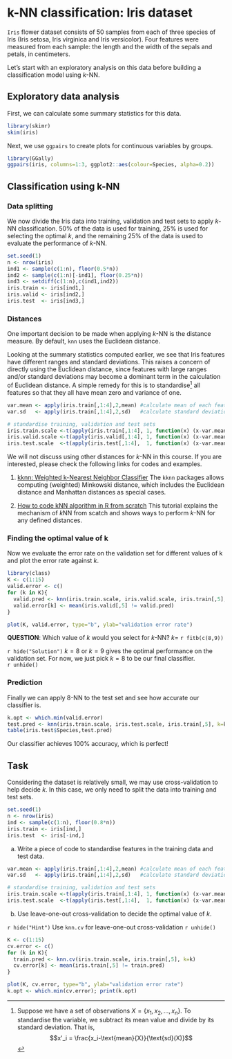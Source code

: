 # k-NN classification: Iris dataset

`Iris` flower dataset consists of 50 samples from each of three species of Iris (Iris setosa, Iris virginica and Iris versicolor). Four features were measured from each sample: the length and the width of the sepals and petals, in centimeters. 

Let's start with an exploratory analysis on this data before building a classification model using $k$-NN.

## Exploratory data analysis \label{sec:EDA}

First, we can calculate some summary statistics for this data. 

```r
library(skimr)
skim(iris)
```

Next, we use `ggpairs` to create plots for continuous variables by groups. 

```r
library(GGally)
ggpairs(iris, columns=1:3, ggplot2::aes(colour=Species, alpha=0.2))
```

## Classification using k-NN

### Data splitting

We now divide the Iris data into training, validation and test sets to apply $k$-NN classification. 50% of the data is used for training, 25% is used for selecting the optimal $k$, and the remaining 25% of the data is used to evaluate the performance of $k$-NN. 

```r
set.seed(1)
n <- nrow(iris)
ind1 <- sample(c(1:n), floor(0.5*n))
ind2 <- sample(c(1:n)[-ind1], floor(0.25*n))
ind3 <- setdiff(c(1:n),c(ind1,ind2))
iris.train <- iris[ind1,]
iris.valid <- iris[ind2,]
iris.test  <- iris[ind3,]
```

### Distances

One important decision to be made when applying $k$-NN is the distance measure. By default, `knn` uses the Euclidean distance. 

Looking at the summary statistics computed earlier, we see that Iris features have different ranges and standard deviations. This raises a concern of directly using the Euclidean distance, since features with large ranges and/or standard deviations may become a dominant term in the calculation of Euclidean distance. A simple remedy for this is to standardise^[Suppose we have a set of observations $X=\{x_1, x_2, \ldots, x_n\}$. To standardise the variable, we subtract its mean value and divide by its standard deviation. That is, $$x'_i = \frac{x_i-\text{mean}{X}}{\text{sd}(X)}$$] all features so that they all have mean zero and variance of one.
```r
var.mean <- apply(iris.train[,1:4],2,mean) #calculate mean of each feature
var.sd   <- apply(iris.train[,1:4],2,sd)   #calculate standard deviation of each feature

# standardise training, validation and test sets
iris.train.scale <-t(apply(iris.train[,1:4], 1, function(x) (x-var.mean)/var.sd))
iris.valid.scale <-t(apply(iris.valid[,1:4], 1, function(x) (x-var.mean)/var.sd))
iris.test.scale  <-t(apply(iris.test[,1:4],  1, function(x) (x-var.mean)/var.sd))
```

We will not discuss using other distances for $k$-NN in this course. If you are interested, please check the following links for codes and examples.

1. [kknn: Weighted k-Nearest Neighbor Classifier](https://www.rdocumentation.org/packages/kknn/versions/1.3.1/topics/kknn)
The `kknn` packages allows computing (weighted) Minkowski distance, which includes the Euclidean distance and Manhattan distances as special cases. 

2. [How to code kNN algorithm in R from scratch](https://anderfernandez.com/en/blog/code-knn-in-r/)
This tutorial explains the mechanism of $k$NN from scatch and shows ways to perform $k$-NN for any defined distances. 

### Finding the optimal value of k
Now we evaluate the error rate on the validation set for different values of k and plot the error rate against $k$. 
```r
library(class)
K <- c(1:15)
valid.error <- c()
for (k in K){
  valid.pred <- knn(iris.train.scale, iris.valid.scale, iris.train[,5], k=k)
  valid.error[k] <- mean(iris.valid[,5] != valid.pred)
}

plot(K, valid.error, type="b", ylab="validation error rate")
```

**QUESTION**: Which value of $k$ would you select for $k$-NN? $k=$ `r fitb(c(8,9))`

`r hide("Solution")`
$k=8$ or $k=9$ gives the optimal performance on the validation set. For now, we just pick $k=8$ to be our final classifier.  
`r unhide()`

### Prediction

Finally we can apply $8$-NN to the test set and see how accurate our classifier is. 

```r
k.opt <- which.min(valid.error)
test.pred <- knn(iris.train.scale, iris.test.scale, iris.train[,5], k=k.opt)
table(iris.test$Species,test.pred)
```

Our classifier achieves 100% accuracy, which is perfect!

## Task

Considering the dataset is relatively small, we may use cross-validation to help decide $k$. In this case, we only need to split the data into training and test sets.  
```r
set.seed(1)
n <- nrow(iris)
ind <- sample(c(1:n), floor(0.8*n))
iris.train <- iris[ind,]
iris.test  <- iris[-ind,]
```

(a) Write a piece of code to standardise features in the training data and test data. 

```r
var.mean <- apply(iris.train[,1:4],2,mean) #calculate mean of each feature
var.sd   <- apply(iris.train[,1:4],2,sd)   #calculate standard deviation of each feature

# standardise training, validation and test sets
iris.train.scale <-t(apply(iris.train[,1:4], 1, function(x) (x-var.mean)/var.sd))
iris.test.scale  <-t(apply(iris.test[,1:4],  1, function(x) (x-var.mean)/var.sd))
```


(b) Use leave-one-out cross-validation to decide the optimal value of $k$. 

`r hide("Hint")`
Use `knn.cv` for leave-one-out cross-validation
`r unhide()`

```r
K <- c(1:15)
cv.error <- c()
for (k in K){
  train.pred <- knn.cv(iris.train.scale, iris.train[,5], k=k)
  cv.error[k] <- mean(iris.train[,5] != train.pred)
}

plot(K, cv.error, type="b", ylab="validation error rate")
k.opt <- which.min(cv.error); print(k.opt)
```



